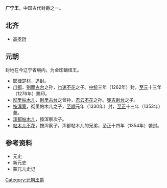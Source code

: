 '''广宁王'''，中国古代封爵之一。

==北齐==
*[[高孝珩|高孝珩]]

==元朝==
封地在今辽宁省境内，为金印螭纽王。
*[[耶律楚材|耶律楚材]]，追封。
*[[爪都|爪都]]，[[别而古台|别而古台]]之孙，[[也速不花|也速不花]]之子。[[中统|中统]]三年（1262年）封，[[至元_(忽必烈)|至元]]十三年（1276年）赐印。
*[[彻里帖木儿_(广宁王)|彻里帖木儿]]，[[别里古台|别里古台]]之曾孙，[[口溫不花|君云不花]]之孙。[[甕吉剌台|甕吉剌台]]之子。
*[[按浑察|按浑察]]，彻里帖木儿之子，[[至顺|至顺]]元年（1330年）封，[[至正|至正]]十三年（1353年）薨。
*[[浑都帖木儿_(广宁王)|浑都帖木儿]]，按浑察次子。
*[[帖木儿不花_(广宁王)|帖木儿不花]]，按浑察子。浑都帖木儿的兄弟，至正十四年（1354年）袭封。

==参考资料==
*元史
*新元史
*蒙兀儿史记

{{Disambiguation|Cat=三字中国王爵消歧义}}
{{元朝藩王}}
[[Category:元朝王爵|Category:元朝王爵]]